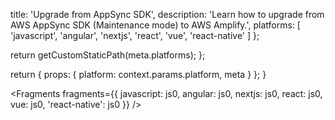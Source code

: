 
  title: 'Upgrade from AppSync SDK',
  description:
    'Learn how to upgrade from AWS AppSync SDK (Maintenance mode) to AWS Amplify.',
  platforms: [
    'javascript',
    'angular',
    'nextjs',
    'react',
    'vue',
    'react-native'
  ]
};

  return getCustomStaticPath(meta.platforms);
};

  return {
    props: {
      platform: context.params.platform,
      meta
    }
  };
}


<Fragments
  fragments={{
    javascript: js0,
    angular: js0,
    nextjs: js0,
    react: js0,
    vue: js0,
    'react-native': js0
  }}
/>
